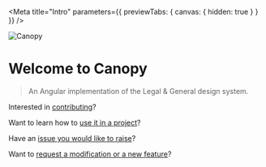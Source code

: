 
<Meta title="Intro" parameters={{ previewTabs: { canvas: { hidden: true } } }} />

<img src="canopy-hero.png" alt="Canopy" />

# Welcome to Canopy
> An Angular implementation of the Legal & General design system.

Interested in <a href="https://github.com/Legal-and-General/canopy/blob/master/docs/CONTRIBUTING.md" target="_blank">contributing</a>?

Want to learn how to <a href="https://github.com/Legal-and-General/canopy/blob/master/docs/USAGE.md" target="_blank">use it in a project</a>?

Have an <a href="https://github.com/Legal-and-General/canopy/issues" target="_blank">issue you would like to raise</a>?

Want to <a href="https://github.com/Legal-and-General/canopy/discussions" target="_blank">request a modification or a new feature</a>?
